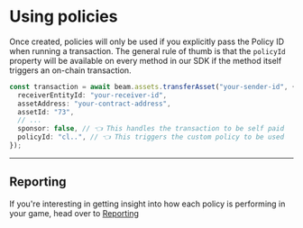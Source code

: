 # Using policies

Once created, policies will only be used if you explicitly pass the Policy ID when running a transaction. The general rule of thumb is that the `policyId` property will be available on every method in our SDK if the method itself triggers an on-chain transaction.

```typescript
const transaction = await beam.assets.transferAsset("your-sender-id", {
  receiverEntityId: "your-receiver-id",
  assetAddress: "your-contract-address",
  assetId: "73",
  // ...
  sponsor: false, // 👈 This handles the transaction to be self paid
  policyId: "cl..", // 👈 This triggers the custom policy to be used
});
```

---

## Reporting

If you're interesting in getting insight into how each policy is performing in your game, head over to [Reporting](/sdk/automation-service/automation-reporting)
